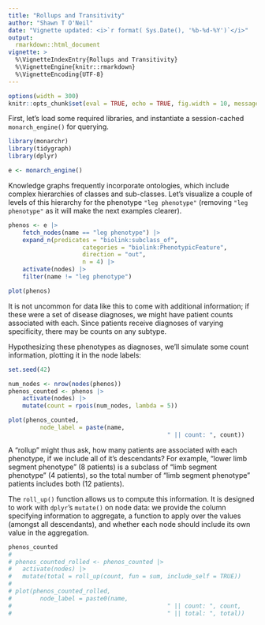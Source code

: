 ```yaml
---
title: "Rollups and Transitivity"
author: "Shawn T O'Neil"
date: "Vignette updated: <i>`r format( Sys.Date(), '%b-%d-%Y')`</i>"
output:
  rmarkdown::html_document
vignette: >
  %\VignetteIndexEntry{Rollups and Transitivity}
  %\VignetteEngine{knitr::rmarkdown}
  %\VignetteEncoding{UTF-8}
---
```



```r
options(width = 300)
knitr::opts_chunk$set(eval = TRUE, echo = TRUE, fig.width = 10, message = FALSE, warning = FALSE)
```

First, let's load some required libraries, and instantiate a session-cached `monarch_engine()` for querying.

```r
library(monarchr)
library(tidygraph)
library(dplyr)

e <- monarch_engine()
```


Knowledge graphs frequently incorporate ontologies, which include complex hierarchies 
of classes and sub-classes. Let's visualize a couple of levels of this hierarchy for the phenotype `"leg phenotype"`
(removing `"leg phenotype"` as it will make the next examples clearer).


```r
phenos <- e |>
	fetch_nodes(name == "leg phenotype") |>
	expand_n(predicates = "biolink:subclass_of", 
					 categories = "biolink:PhenotypicFeature", 
					 direction = "out", 
					 n = 4) |>
	activate(nodes) |>
	filter(name != "leg phenotype")

plot(phenos)
```
It is not uncommon for data like this to come with additional information; if these were a set of disease diagnoses, 
we might have patient counts associated with each. Since patients receive diagnoses of varying specificity, 
there may be counts on any subtype.

Hypothesizing these phenotypes as diagnoses, we'll simulate some
count information, plotting it in the node labels:

```r
set.seed(42)

num_nodes <- nrow(nodes(phenos))
phenos_counted <- phenos |>
	activate(nodes) |>
	mutate(count = rpois(num_nodes, lambda = 5))

plot(phenos_counted, 
		 node_label = paste(name, 
		 									 " || count: ", count))

```

A "rollup" might thus ask, how many patients are associated with each phenotype,
if we include all of it's descendants? For example, "lower limb segment phenotype" (8 patients)
is a subclass of "limb segment phenotype" (4 patients), so the total number of "limb segment phenotype" 
patients includes both (12 patients). 

The `roll_up()` function allows us to compute this information. It is designed to work
with `dplyr`'s `mutate()` on node data: we provide the column specifying
information to aggregate, a function to apply over the values (amongst all descendants), 
and whether each node should include its own value in the aggregation.

```r
phenos_counted
# 
# phenos_counted_rolled <- phenos_counted |>
# 	activate(nodes) |>
# 	mutate(total = roll_up(count, fun = sum, include_self = TRUE))
# 
# plot(phenos_counted_rolled, 
# 		 node_label = paste0(name, 
# 		 									 " || count: ", count, 
# 		 									 " || total: ", total))

```

<!-- The corresponding **`roll_down()`** aggregates in the opposite direction (not shown). -->

<!-- ## Other aggregations, transferring information -->

<!-- When performing a rollup, each node receives the specified column, indexed to  -->
<!-- include only its descendants (and itself, if `include_self` is set). This is then passed to the  -->
<!-- aggregating function `fun`.  -->

<!-- To see how this can be useful, we'll start by introducing another function,  -->
<!-- `transfer()`. Much like `roll_up()`, this function is designed to be used with -->
<!-- `mutate()` on node data; its purpose is to transfer information across edges, -->
<!-- usually from nodes of one kind to another. We'll start by fetching all of the subtypes -->
<!-- of Niemann-Pick disease, and all known causal genes. -->


<!-- ```{r} -->
<!-- npc_genes <- e |> -->
<!-- 	fetch_nodes(name == "Niemann-Pick disease") |> -->
<!-- 	descendants() |> -->
<!-- 	expand(predicates = "biolink:causes") -->

<!-- plot(npc_genes) -->
<!-- ``` -->
<!-- Now, we might wish for disease nodes to have an attribute reflecting their causal genes. -->
<!-- This information is captured in the graph, but not as a part of the nodes. The `transfer()` -->
<!-- function 'pulls' information across edges: -->

<!-- ```{r} -->
<!-- npc_genes_causal <- npc_genes |> -->
<!-- 	activate(nodes) |> -->
<!-- 	mutate(caused_by = transfer(name, over = "biolink:causes", direction = "out")) -->

<!-- plot(npc_genes_causal, node_label = paste0(name,  -->
<!-- 																					 " || caused by: ", caused_by)) -->
<!-- ``` -->

<!-- Here, transfer is moving information 'over' (or across) `"biolink:causes"` -->
<!-- edges in an outward direction, along the direction of the edge. The transferred -->
<!-- information is being drawn from source nodes' `name`, resulting in a new `caused_by` -->
<!-- column in the node table.  -->

<!-- ```{r} -->
<!-- nodes(npc_genes_causal) |> -->
<!-- 	select(name, caused_by) -->
<!-- ``` -->

<!-- In cases where a transfer would result in multiple values being collected at the destination node,  -->
<!-- the result will be a list column. -->

<!-- To finish this example, we use `roll_up()` to collect, for each diseases, the set of genes -->
<!-- that cause it or any of its subtypes. -->

<!-- ```{r} -->
<!-- npc_genes_causal_rolled <- npc_genes_causal |> -->
<!-- 	activate(nodes) |> -->
<!-- 	mutate(any_caused_by = roll_up(caused_by,  -->
<!-- 																 fun = unique,  -->
<!-- 																 include_self = TRUE,  -->
<!-- 																 predicates = "biolink:subclass_of")) -->

<!-- plot(npc_genes_causal_rolled, node_label = paste0(name,  -->
<!-- 																					        " || any caused by: ", any_caused_by)) -->
<!-- ``` -->
<!-- The inclusion of `NA` values may not be desired (it signals that at least one -->
<!-- of the rolled nodes had a `caused_by` of `NA`). We could write an aggregating function -->
<!-- that removes `NA` and supply that; this would also a good use case for `purrr`'s  -->
<!-- `compose()` (`fun = compose(unique, na.omit)`). -->

<!-- ## Transitive closures and reductions -->

<!-- Let's return to the patient-count example, using the rolled-up data: -->

<!-- ```{r} -->
<!-- plot(phenos_counted_rolled,  -->
<!-- 		 node_label = paste0(name,  -->
<!-- 		 									 " || count: ", count,  -->
<!-- 		 									 " || total: ", total)) -->

<!-- ``` -->
<!-- It may be the case that to protect patient privacy (again, pretending these  -->
<!-- phenotypes are disease diagnoses associated with patients) we want to remove -->
<!-- nodes that have a `count` less than 6. If we do so however, we lose connectivity: -->

<!-- ```{r} -->
<!-- censored <- phenos_counted_rolled |> -->
<!-- 	activate(nodes) |> -->
<!-- 	filter(!count < 6) -->

<!-- plot(censored,  -->
<!-- 		 node_label = paste0(name,  -->
<!-- 		 									 " || count: ", count,  -->
<!-- 		 									 " || total: ", total)) -->

<!-- ``` -->
<!-- To fix this, we can first compute the `transitive_closure()` of the graph, with respect -->
<!-- to an edge predicate we want to treat as transitive (defaulting to `biolink:subclass_of`). We color edges -->
<!-- by `primary_knowledge_source` to highlight that newly created transitive edges are given knowledge source -->
<!-- `transitive_<predicate>`, but use the same predicate. The result is busy, and in general the number of transitive -->
<!-- edges can be $O(n^2)$ in the number of nodes. -->

<!-- ```{r} -->
<!-- phenos_closed <- phenos_counted_rolled |> -->
<!-- 	transitive_closure(predicate = "biolink:subclass_of") -->

<!-- plot(phenos_closed,  -->
<!-- 		 node_label = paste0(name,  -->
<!-- 		 									 " || count: ", count,  -->
<!-- 		 									 " || total: ", total), -->
<!-- 		 edge_color = primary_knowledge_source,  -->
<!-- 		 edge_linetype = predicate) -->

<!-- ``` -->
<!-- Now we can try our removal: -->

<!-- ```{r} -->
<!-- closed_censored <- phenos_closed |> -->
<!-- 	activate(nodes) |> -->
<!-- 	filter(!count < 6) -->

<!-- plot(closed_censored,  -->
<!-- 		 node_label = paste0(name,  -->
<!-- 		 									 " || count: ", count,  -->
<!-- 		 									 " || total: ", total), -->
<!-- 		 edge_color = primary_knowledge_source,  -->
<!-- 		 edge_linetype = predicate) -->
<!-- ``` -->

<!-- The graph retains its connectivity, but has redundant edges. The `transitive_reduction()` -->
<!-- function removes these, again according to a specified transitive predicate  -->
<!-- (defaulting again to `biolink:subclass_f`). -->

<!-- ```{r} -->
<!-- phenos_final <- closed_censored |> -->
<!-- 	transitive_reduction(predicate = "biolink:subclass_of") -->

<!-- plot(phenos_final,  -->
<!-- 		 node_label = paste0(name,  -->
<!-- 		 									 " || count: ", count,  -->
<!-- 		 									 " || total: ", total), -->
<!-- 		 edge_color = primary_knowledge_source,  -->
<!-- 		 edge_linetype = predicate) -->
<!-- ``` -->












